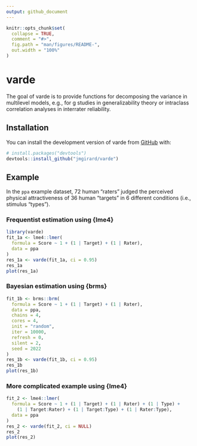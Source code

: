 ```yaml
---
output: github_document
---
```


<!-- README.md is generated from README.Rmd. Please edit that file -->

```r
knitr::opts_chunk$set(
  collapse = TRUE,
  comment = "#>",
  fig.path = "man/figures/README-",
  out.width = "100%"
)
```

# varde

<!-- badges: start -->
<!-- badges: end -->

The goal of varde is to provide functions for decomposing the variance in multilevel models, e.g., for g studies in generalizability theory or intraclass correlation analyses in interrater reliability.

## Installation

You can install the development version of varde from [GitHub](https://github.com/) with:

``` r
# install.packages("devtools")
devtools::install_github("jmgirard/varde")
```

## Example

In the `ppa` example dataset, 72 human "raters" judged the perceived physical attractiveness of 36 human "targets" in 6 different conditions (i.e., stimulus "types").

### Frequentist estimation using \{lme4\}

```r
library(varde)
fit_1a <- lme4::lmer(
  formula = Score ~ 1 + (1 | Target) + (1 | Rater),
  data = ppa
)
res_1a <- varde(fit_1a, ci = 0.95)
res_1a
plot(res_1a)
```

### Bayesian estimation using \{brms\}

```r
fit_1b <- brms::brm(
  formula = Score ~ 1 + (1 | Target) + (1 | Rater),
  data = ppa,
  chains = 4,
  cores = 4,
  init = "random",
  iter = 10000,
  refresh = 0,
  silent = 2,
  seed = 2022
)
res_1b <- varde(fit_1b, ci = 0.95)
res_1b
plot(res_1b)
```

### More complicated example using \{lme4\}

```r
fit_2 <- lme4::lmer(
  formula = Score ~ 1 + (1 | Target) + (1 | Rater) + (1 | Type) +
    (1 | Target:Rater) + (1 | Target:Type) + (1 | Rater:Type),
  data = ppa
)
res_2 <- varde(fit_2, ci = NULL)
res_2
plot(res_2)
```


